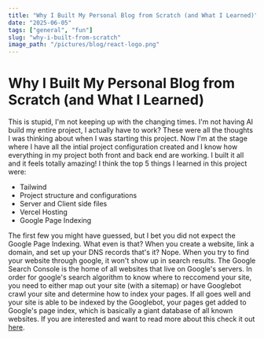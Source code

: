 ```yaml
---
title: "Why I Built My Personal Blog from Scratch (and What I Learned)"
date: "2025-06-05"
tags: ["general", "fun"]
slug: "why-i-built-from-scratch"
image_path: "/pictures/blog/react-logo.png"
---
```


<BlogImage src="/pictures/blog/react-logo.png" alt="React Logo" />

# Why I Built My Personal Blog from Scratch (and What I Learned)

This is stupid, I'm not keeping up with the changing times. I'm not having AI build my entire project, I actually have to work?
These were all the thoughts I was thinking about when I was starting this project. Now I'm at the stage where I have all the intial project
configuration created and I know how everything in my project both front and back end are working. I built it all and it feels totally amazing!
I think the top 5 things I learned in this project were:

- Tailwind
- Project structure and configurations
- Server and Client side files
- Vercel Hosting
- Google Page Indexing

The first few you might have guessed, but I bet you did not expect the Google Page Indexing. What even is that? When you create a website, link a domain,
and set up your DNS records that's it? Nope. When you try to find your website through google, it won't show up in search results. The Google Search Console is the home
of all websites that live on Google's servers. In order for google's search algorithm to know where to reccomend your site, you need to either map out your site
(with a sitemap) or have Googlebot crawl your site and determine how to index your pages. If all goes well and your site is able to be indexed by the Googlebot, your pages get
added to Google's page index, which is basically a giant database of all known websites. If you are interested and want to read more about this check it out
[here](https://support.google.com/webmasters/answer/7440203?hl=en).

